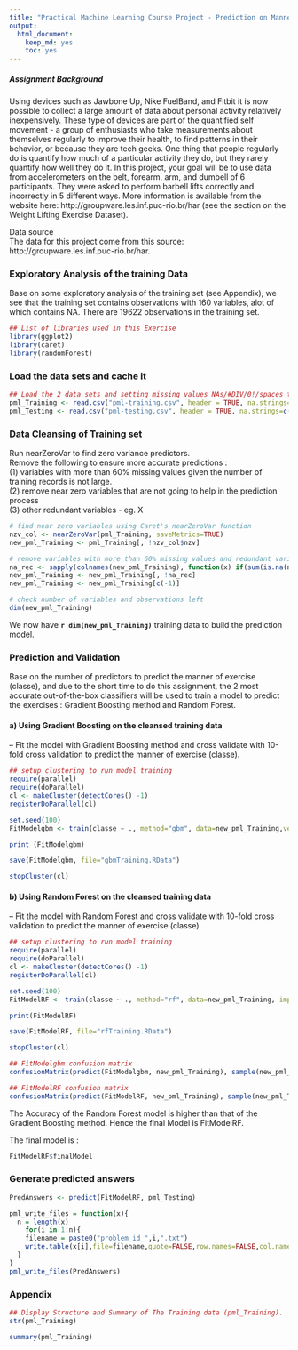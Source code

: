 ```yaml
---
title: "Practical Machine Learning Course Project - Prediction on Manners of Exercising"
output:
  html_document:
    keep_md: yes
    toc: yes
---
```

##### Assignment Background  
Using devices such as Jawbone Up, Nike FuelBand, and Fitbit it is now possible to collect a large amount of data about personal activity relatively inexpensively. These type of devices are part of the quantified self movement - a group of enthusiasts who take measurements about themselves regularly to improve their health, to find patterns in their behavior, or because they are tech geeks. One thing that people regularly do is quantify how much of a particular activity they do, but they rarely quantify how well they do it. In this project, your goal will be to use data from accelerometers on the belt, forearm, arm, and dumbell of 6 participants. They were asked to perform barbell lifts correctly and incorrectly in 5 different ways. More information is available from the website here: http://groupware.les.inf.puc-rio.br/har (see the section on the Weight Lifting Exercise Dataset).  

Data source  
The data for this project come from this source: http://groupware.les.inf.puc-rio.br/har.    


### Exploratory Analysis of the training Data  
Base on some exploratory analysis of the training set (see Appendix), we see that the training set contains observations with 160 variables, alot of which contains NA. There are 19622 observations in the training set.   

```r
## List of libraries used in this Exercise
library(ggplot2)
library(caret)
library(randomForest)
```

### Load the data sets and cache it   
```r
## Load the 2 data sets and setting missing values NAs/#DIV/0!/spaces to NA 
pml_Training <- read.csv("pml-training.csv", header = TRUE, na.strings=c("NA","#DIV/0!",""))
pml_Testing <- read.csv("pml-testing.csv", header = TRUE, na.strings=c("NA","#DIV/0!",""))
```

### Data Cleansing of Training set  
Run nearZeroVar to find zero variance predictors.  
Remove the following to ensure more accurate predictions :  
(1) variables with more than 60% missing values given the number of training records is not large.  
(2) remove near zero variables that are not going to help in the prediction process  
(3) other redundant variables - eg. X  
  
```r
# find near zero variables using Caret's nearZeroVar function
nzv_col <- nearZeroVar(pml_Training, saveMetrics=TRUE)
new_pml_Training <- pml_Training[, !nzv_col$nzv]

# remove variables with more than 60% missing values and redundant variables
na_rec <- sapply(colnames(new_pml_Training), function(x) if(sum(is.na(new_pml_Training[, x])) / nrow(new_pml_Training) > 0.6) {return(TRUE)}else{return(FALSE)})
new_pml_Training <- new_pml_Training[, !na_rec]
new_pml_Training <- new_pml_Training[c(-1)]

# check number of variables and observations left
dim(new_pml_Training)

```

We now have __`r dim(new_pml_Training)`__ training data to build the prediction model.     
 
### Prediction and Validation   
Base on the number of predictors to predict the manner of exercise (classe), and due to the short time to do this assignment, the 2 most accurate out-of-the-box classifiers will be used to train a model to predict the exercises : Gradient Boosting method and Random Forest.   

#### a) Using Gradient Boosting on the cleansed training data  
-- Fit the model with Gradient Boosting method and cross validate with 10-fold cross validation to predict the manner of exercise (classe).    

```r
## setup clustering to run model training
require(parallel)
require(doParallel)
cl <- makeCluster(detectCores() -1) 
registerDoParallel(cl)
```

```r
set.seed(100)
FitModelgbm <- train(classe ~ ., method="gbm", data=new_pml_Training,verbose=FALSE,trControl=trainControl(method="cv",number = 10,classProbs=TRUE, savePredictions=TRUE, allowParallel=TRUE))

print (FitModelgbm)

save(FitModelgbm, file="gbmTraining.RData")
```

```r
stopCluster(cl)
```

#### b) Using Random Forest on the cleansed training data 
-- Fit the model with Random Forest and cross validate with 10-fold cross validation to predict the manner of exercise (classe).    

```r
## setup clustering to run model training
require(parallel)
require(doParallel)
cl <- makeCluster(detectCores() -1) 
registerDoParallel(cl)
```

```r
set.seed(100)
FitModelRF <- train(classe ~ ., method="rf", data=new_pml_Training, importance=TRUE, trControl=trainControl(method = "cv", number = 10,classProbs=TRUE, savePredictions=TRUE, allowParallel=TRUE))

print(FitModelRF)

save(FitModelRF, file="rfTraining.RData")

```

```r
stopCluster(cl)
```

```r
## FitModelgbm confusion matrix
confusionMatrix(predict(FitModelgbm, new_pml_Training), sample(new_pml_Training$classe))

## FitModelRF confusion matrix
confusionMatrix(predict(FitModelRF, new_pml_Training), sample(new_pml_Training$classe))

```

The Accuracy of the Random Forest model is higher than that of the Gradient Boosting method. Hence the final Model is FitModelRF.  

The final model is :  
```r
FitModelRF$finalModel
```
  
### Generate predicted answers  
```r
PredAnswers <- predict(FitModelRF, pml_Testing)

pml_write_files = function(x){
  n = length(x)
    for(i in 1:n){
    filename = paste0("problem_id_",i,".txt")
    write.table(x[i],file=filename,quote=FALSE,row.names=FALSE,col.names=FALSE)
  }
}
pml_write_files(PredAnswers)
```

### Appendix  

```r
## Display Structure and Summary of The Training data (pml_Training).
str(pml_Training)

summary(pml_Training)

```

